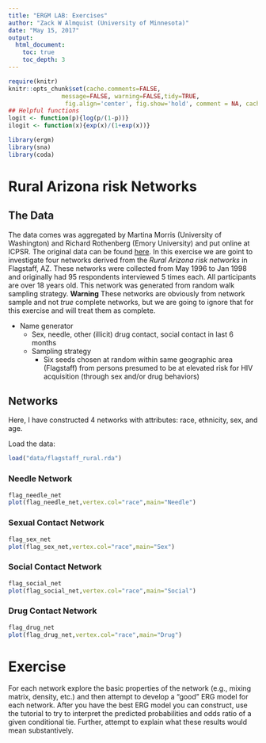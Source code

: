 ```yaml
---
title: "ERGM LAB: Exercises"
author: "Zack W Almquist (University of Minnesota)"
date: "May 15, 2017"
output: 
  html_document:
    toc: true
    toc_depth: 3
---
```


```r
require(knitr)
knitr::opts_chunk$set(cache.comments=FALSE,
               message=FALSE, warning=FALSE,tidy=TRUE,
                fig.align='center', fig.show='hold', comment = NA, cache=TRUE)
## Helpful functions
logit <- function(p){log(p/(1-p))}
ilogit <- function(x){exp(x)/(1+exp(x))}
```

```r
library(ergm)
library(sna)
library(coda)
```

# Rural Arizona risk Networks

## The Data
The data comes was aggregated by Martina Morris (University of Washington) and Richard Rothenberg (Emory University) and put online at ICPSR. The original data can be found [here](http://www.icpsr.umich.edu/icpsrweb/NAHDAP/studies/22140). In this exercise we are goint to investigate four networks derived from the *Rural Arizona risk networks* in Flagstaff, AZ. These networks were collected from May 1996 to Jan 1998 and originally had 95 respondents interviewed 5 times each. All participants are over 18 years old. This network was generated from random walk sampling strategy. **Warning** These networks are obviously from network sample and not *true* complete networks, but we are going to ignore that for this exercise and will treat them as complete. 

* Name generator
    * Sex, needle, other (illicit) drug contact, social contact in last 6 months
    * Sampling strategy
        * Six seeds chosen at random within same geographic area (Flagstaff) from persons presumed to be at elevated risk for HIV acquisition (through sex and/or drug behaviors)

## Networks

Here, I have constructed 4 networks with attributes: race, ethnicity, sex, and age.

Load the data:
```r
load("data/flagstaff_rural.rda")
```

### Needle Network

```r
flag_needle_net
plot(flag_needle_net,vertex.col="race",main="Needle")
```

### Sexual Contact Network

```r
flag_sex_net
plot(flag_sex_net,vertex.col="race",main="Sex")
```

### Social Contact Network

```r
flag_social_net
plot(flag_social_net,vertex.col="race",main="Social")
```

### Drug Contact Network

```r
flag_drug_net
plot(flag_drug_net,vertex.col="race",main="Drug")
```

# Exercise

For each network explore the basic properties of the network (e.g., mixing matrix, density, etc.) and then attempt to develop a "good" ERG model for each network. After you have the best ERG model you can construct, use the tutorial to try to interpret the predicted probabilities and odds ratio of a given conditional tie. Further, attempt to explain what these results would mean substantively.


